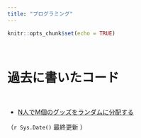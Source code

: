 ```yaml
---
title: "プログラミング"
---
```


```r
knitr::opts_chunk$set(echo = TRUE)
```

<!-- Google tag (gtag.js) -->
<script async src="https://www.googletagmanager.com/gtag/js?id=G-FXEQV713CW"></script>
<script>
  window.dataLayer = window.dataLayer || [];
  function gtag(){dataLayer.push(arguments);}
  gtag('js', new Date());

  gtag('config', 'G-FXEQV713CW');
</script>

\

# 過去に書いたコード

\

- [N人でM個のグッズをランダムに分配する](https://humanic8810bird.notion.site/a5f3587ecd314efa99db2a5bce3e2b72)


（`r Sys.Date()` 最終更新 ）




